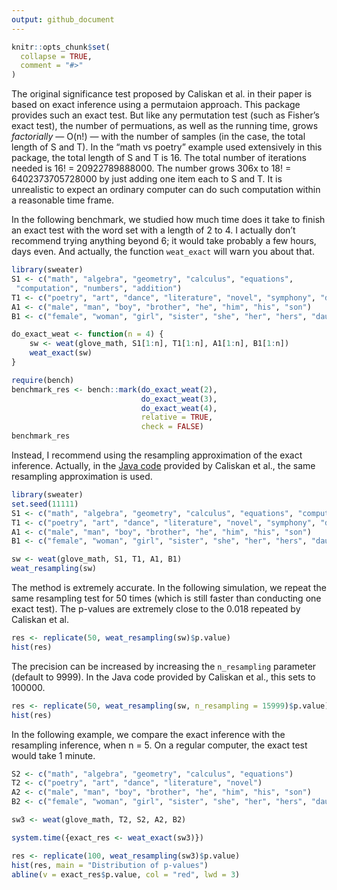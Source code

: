 ```yaml
---
output: github_document
---
```


```r
knitr::opts_chunk$set(
  collapse = TRUE,
  comment = "#>"
)
```

The original significance test proposed by Caliskan et al. in their paper is based on exact inference using a permutaion approach. This package provides such an exact test. But like any permutation test (such as Fisher's exact test), the number of permuations, as well as the running time, grows *factorially* --- O(n!) ---  with the number of samples (in the case, the total length of S and T). In the "math vs poetry" example used extensively in this package, the total length of S and T is 16. The total number of iterations needed is 16! = 20922789888000. The number grows 306x to 18! = 6402373705728000 by just adding one item each to S and T. It is unrealistic to expect an ordinary computer can do such computation within a reasonable time frame.

In the following benchmark, we studied how much time does it take to finish an exact test with the word set with a length of 2 to 4. I actually don't recommend trying anything beyond 6; it would take probably a few hours, days even. And actually, the function `weat_exact` will warn you about that.

```r
library(sweater)
S1 <- c("math", "algebra", "geometry", "calculus", "equations",
 "computation", "numbers", "addition")
T1 <- c("poetry", "art", "dance", "literature", "novel", "symphony", "drama", "sculpture")
A1 <- c("male", "man", "boy", "brother", "he", "him", "his", "son")
B1 <- c("female", "woman", "girl", "sister", "she", "her", "hers", "daughter")

do_exact_weat <- function(n = 4) {
    sw <- weat(glove_math, S1[1:n], T1[1:n], A1[1:n], B1[1:n])
    weat_exact(sw)
}

require(bench)
benchmark_res <- bench::mark(do_exact_weat(2),
                             do_exact_weat(3),
                             do_exact_weat(4),
                             relative = TRUE,
                             check = FALSE)
benchmark_res
```

Instead, I recommend using the resampling approximation of the exact inference. Actually, in the [Java code](https://dataverse.harvard.edu/file.xhtml?persistentId=doi:10.7910/DVN/DX4VWP/RQ1CIW&version=2.0) provided by Caliskan et al., the same resampling approximation is used.

```r
library(sweater)
set.seed(11111)
S1 <- c("math", "algebra", "geometry", "calculus", "equations", "computation", "numbers", "addition")
T1 <- c("poetry", "art", "dance", "literature", "novel", "symphony", "drama", "sculpture")
A1 <- c("male", "man", "boy", "brother", "he", "him", "his", "son")
B1 <- c("female", "woman", "girl", "sister", "she", "her", "hers", "daughter")

sw <- weat(glove_math, S1, T1, A1, B1)
weat_resampling(sw)
```


The method is extremely accurate. In the following simulation, we repeat the same resampling test for 50 times (which is still faster than conducting one exact test). The p-values are extremely close to the 0.018 repeated by Caliskan et al.

```r
res <- replicate(50, weat_resampling(sw)$p.value)
hist(res)
```

The precision can be increased by increasing the `n_resampling` parameter (default to 9999). In the Java code provided by Caliskan et al., this sets to 100000.

```r
res <- replicate(50, weat_resampling(sw, n_resampling = 15999)$p.value)
hist(res)
```

In the following example, we compare the exact inference with the resampling inference, when n = 5. On a regular computer, the exact test would take 1 minute.

```r
S2 <- c("math", "algebra", "geometry", "calculus", "equations")
T2 <- c("poetry", "art", "dance", "literature", "novel")
A2 <- c("male", "man", "boy", "brother", "he", "him", "his", "son")
B2 <- c("female", "woman", "girl", "sister", "she", "her", "hers", "daughter")

sw3 <- weat(glove_math, T2, S2, A2, B2)

system.time({exact_res <- weat_exact(sw3)})
```

```r
res <- replicate(100, weat_resampling(sw3)$p.value)
hist(res, main = "Distribution of p-values")
abline(v = exact_res$p.value, col = "red", lwd = 3)
```
